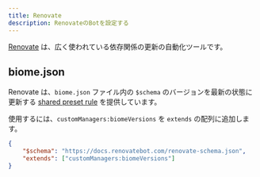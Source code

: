 ```yaml
---
title: Renovate
description: RenovateのBotを設定する
---
```


[Renovate](https://docs.renovatebot.com/) は、広く使われている依存関係の更新の自動化ツールです。

## biome.json

Renovate は、`biome.json` ファイル内の `$schema` のバージョンを最新の状態に更新する [shared preset rule](https://docs.renovatebot.com/presets-customManagers/#custommanagersbiomeversions) を提供しています。

使用するには、`customManagers:biomeVersions` を `extends` の配列に追加します。

```json title="renovate.json"
{
	"$schema": "https://docs.renovatebot.com/renovate-schema.json",
	"extends": ["customManagers:biomeVersions"]
}
```
